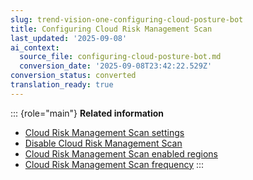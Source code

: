 ```yaml
---
slug: trend-vision-one-configuring-cloud-posture-bot
title: Configuring Cloud Risk Management Scan
last_updated: '2025-09-08'
ai_context:
  source_file: configuring-cloud-posture-bot.md
  conversion_date: '2025-09-08T23:42:22.529Z'
conversion_status: converted
translation_ready: true
---
```


::: {role="main"}
**Related information**

- [Cloud Risk Management Scan settings](settings-cloud-posture.mdx)
- [Disable Cloud Risk Management Scan](disable.mdx)
- [Cloud Risk Management Scan enabled regions](enabled-regions.mdx)
- [Cloud Risk Management Scan frequency](frequency.mdx)
:::
